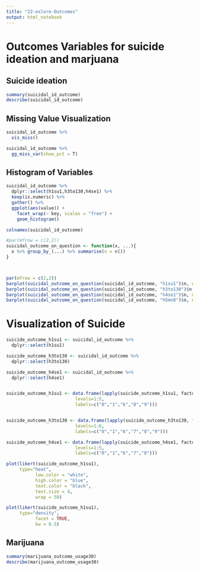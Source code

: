 ```yaml
---
title: "22-exlore-Outcomes"
output: html_notebook
---
```


# Outcomes Variables for suicide ideation and marjuana


## Suicide ideation
```r
summary(suicidal_id_outcome)
describe(suicidal_id_outcome)
```


## Missing Value Visualization
```r

suicidal_id_outcome %>% 
  vis_miss()
```

```r
suicidal_id_outcome %>% 
  gg_miss_var(show_pct = T)
```



## Histogram of  Variables

```r
suicidal_id_outcome %>%
  dplyr::select(h1su1,h3to130,h4se1) %>% 
  keep(is.numeric) %>% 
  gather() %>% 
  ggplot(aes(value)) +
    facet_wrap(~ key, scales = "free") +
    geom_histogram()
```
```r
colnames(suicidal_id_outcome)
```

```r

#par(mfrow = c(2,2))
suicidal_outcome_on_question <- function(x, ...){
  x %>% group_by_(...) %>% summarise(n = n())
}



par(mfrow = c(2,2))
barplot(suicidal_outcome_on_question(suicidal_id_outcome, "h1su1")$n, names.arg = c("0","1","6","8","9"), main = "h1su1")
barplot(suicidal_outcome_on_question(suicidal_id_outcome, "h3to130")$n, names.arg = c("0","1","8","7","6","9","missed"), main = "h3to130")
barplot(suicidal_outcome_on_question(suicidal_id_outcome, "h4se1")$n, names.arg = c("0","1","6","7","8","missed"), main = "h4se1")
barplot(suicidal_outcome_on_question(suicidal_id_outcome, "h5mn8")$n, names.arg = c("0","1","missed"), main = "h5mn8")


```



# Visualization of Suicide

```r

suicide_outcome_h1su1 <- suicidal_id_outcome %>% 
  dplyr::select(h1su1)

suicide_outcome_h3to130 <- suicidal_id_outcome %>% 
  dplyr::select(h3to130)

suicide_outcome_h4se1 <- suicidal_id_outcome %>% 
  dplyr::select(h4se1)


suicide_outcome_h1su1 <- data.frame(lapply(suicide_outcome_h1su1, factor, ordered=TRUE, 
                          levels=1:5, 
                          labels=c("0","1","6","8","9")))


suicide_outcome_h3to130 <- data.frame(lapply(suicide_outcome_h3to130, factor, ordered=TRUE, 
                          levels=1:6, 
                          labels=c("0","1","6","7","8","9")))

suicide_outcome_h4se1 <- data.frame(lapply(suicide_outcome_h4se1, factor, ordered=TRUE, 
                          levels=1:5, 
                          labels=c("0","1","6","7","8")))
```



```r
plot(likert(suicide_outcome_h1su1),
     type="heat",
           low.color = "white",
           high.color = "blue",
           text.color = "black",
           text.size = 4,
           wrap = 50)

plot(likert(suicide_outcome_h1su1),
     type="density",
           facet = TRUE,
           bw = 0.5)
```






## Marijuana
```r
summary(marijuana_outcome_usage30)
describe(marijuana_outcome_usage30)
```
